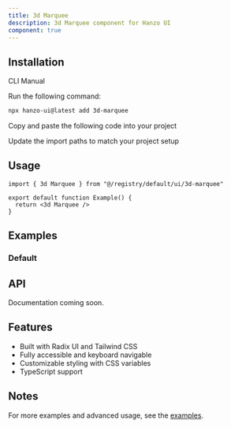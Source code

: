 ```yaml
---
title: 3d Marquee
description: 3d Marquee component for Hanzo UI
component: true
---
```


<ComponentPreview name="3d-marquee-demo" />

## Installation

<Tabs defaultValue="cli">

<TabsList>
  <TabsTrigger value="cli">CLI</TabsTrigger>
  <TabsTrigger value="manual">Manual</TabsTrigger>
</TabsList>

<TabsContent value="cli">

<Steps>

<Step>Run the following command:</Step>

```bash
npx hanzo-ui@latest add 3d-marquee
```

</Steps>

</TabsContent>

<TabsContent value="manual">

<Steps>

<Step>Copy and paste the following code into your project</Step>

<ComponentSource name="3d-marquee" />

<Step>Update the import paths to match your project setup</Step>

</Steps>

</TabsContent>

</Tabs>

## Usage

```tsx
import { 3d Marquee } from "@/registry/default/ui/3d-marquee"

export default function Example() {
  return <3d Marquee />
}
```

## Examples

### Default

<ComponentPreview name="3d-marquee-demo" />

## API

Documentation coming soon.

## Features

- Built with Radix UI and Tailwind CSS
- Fully accessible and keyboard navigable
- Customizable styling with CSS variables
- TypeScript support

## Notes

For more examples and advanced usage, see the [examples](/examples).
